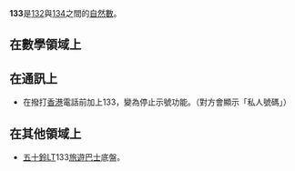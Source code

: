 {{Unreferenced|time=2020-05-22T11:14:24+00:00}}
{{noteTA|G1=Math}}
{{整数
| 质因数分解 = <math>7 \times 19</math>
| 罗马数字 = CXXXIII
}}
'''133'''是[[132|132]]與[[134|134]]之間的[[自然数|自然數]]。

== 在數學領域上 ==
{{數字性質|use math=yes}}

== 在通訊上 ==
* 在撥打[[香港|香港]]電話前加上133，變為停止示號功能。（對方會顯示「私人號碼」）

==在其他領域上==
*[[五十鈴|五十鈴]]LT133[[旅遊巴士|旅遊巴士]]底盤。
{{數小作品}}